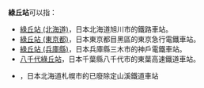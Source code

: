 '''綠丘站'''可以指：

* [[綠丘站_(北海道)|綠丘站 (北海道)]]，日本北海道旭川市的鐵路車站。
* [[綠丘站_(東京都)|綠丘站 (東京都)]]，日本東京都目黑區的東京急行電鐵車站。
* [[綠丘站_(兵庫縣)|綠丘站 (兵庫縣)]]，日本兵庫縣三木市的神戶電鐵車站。
* [[八千代綠丘站|八千代綠丘站]]，日本千葉縣八千代市的東葉高速鐵道車站。
* {{link-ja|綠丘停留所|緑ヶ丘停留所}}<!--緑ヶ丘駅 (北海道)-->，日本北海道札幌市的已廢除定山溪鐵道車站

{{disambig|cat=三字車站名消歧義}}